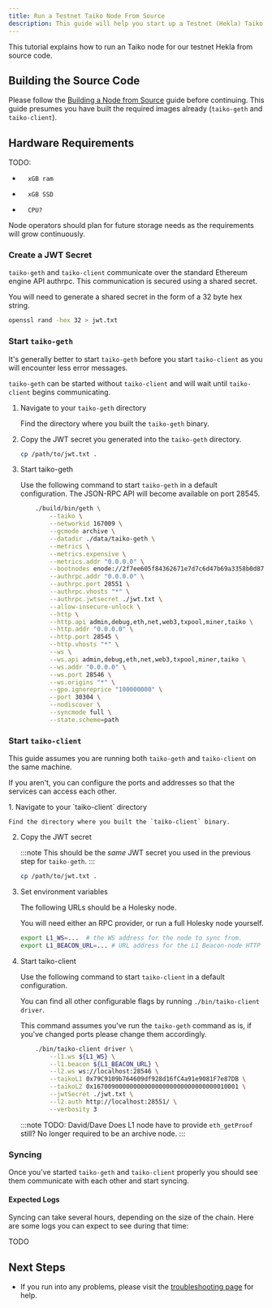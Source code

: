 ```yaml
---
title: Run a Testnet Taiko Node From Source
description: This guide will help you start up a Testnet (Hekla) Taiko node.
---
```



This tutorial explains how to run an Taiko node for our testnet Hekla from source code.

## Building the Source Code

Please follow the [Building a Node from Source](/guides/build-a-taiko-node-from-source) guide before continuing.
This guide presumes you have built the required images already (`taiko-geth` and `taiko-client`).

## Hardware Requirements

TODO:

*       xGB ram
*       xGB SSD
*       CPU?


Node operators should plan for future storage needs as the requirements will grow continuously.

### Create a JWT Secret

`taiko-geth` and `taiko-client` communicate over the standard Ethereum engine API authrpc. This communication is secured using a shared secret.

You will need to generate a shared secret in the form of a 32 byte hex string.

```bash
openssl rand -hex 32 > jwt.txt
```

### Start `taiko-geth`

It's generally better to start `taiko-geth` before you start `taiko-client` as you will encounter less error messages.

`taiko-geth` can be started without `taiko-client` and will wait until `taiko-client` begins communicating.

<Steps>

1. Navigate to your `taiko-geth` directory

    Find the directory where you built the `taiko-geth` binary.

2. Copy the JWT secret you generated into the `taiko-geth` directory.

    ```bash
    cp /path/to/jwt.txt .
    ```

3. Start taiko-geth

    Use the following command to start `taiko-geth` in a default configuration.
    The JSON-RPC API will become available on port 28545.

    ```bash
        ./build/bin/geth \
            --taiko \
            --networkid 167009 \
            --gcmode archive \
            --datadir ./data/taiko-geth \
            --metrics \
            --metrics.expensive \
            --metrics.addr "0.0.0.0" \
            --bootnodes enode://2f7ee605f84362671e7d7c6d47b69a3358b0d87e9ba4648befcae8b19453275ed19059db347c459384c1a3e5486419233c06bf6c4c6f489d81ace6f301a2a446@43.153.55.134:30303,enode://c067356146268d2855ad356c1ce36ba9f78c1633a72f9b7f686679c2ffe04bab6d24e48ef6eefb0e01aa00dff5024f7f94bc583da90b6027f40be4129bbbc5fd@43.153.90.191:30303,enode://acc2bdb6416feddff9734bee1e6de91e684e9df5aeb1d36698cc78b920600aed36a2871e4ad0cf4521afcdc2cde8e2cd410a57038767c356d4ce6c69b9107a5a@170.106.109.12:30303,enode://eb5079aae185d5d8afa01bfd2d349da5b476609aced2b57c90142556cf0ee4a152bcdd724627a7de97adfc2a68af5742a8f58781366e6a857d4bde98de6fe986@34.66.210.65:30303,enode://2294f526cbb7faa778192289c252307420532191438ce821d3c50232e019a797bda8c8f8541de0847e953bb03096123856935e32294de9814d15d120131499ba@34.72.186.213:30303 \
            --authrpc.addr "0.0.0.0" \
            --authrpc.port 28551 \
            --authrpc.vhosts "*" \
            --authrpc.jwtsecret ./jwt.txt \
            --allow-insecure-unlock \
            --http \
            --http.api admin,debug,eth,net,web3,txpool,miner,taiko \
            --http.addr "0.0.0.0" \
            --http.port 28545 \
            --http.vhosts "*" \
            --ws \
            --ws.api admin,debug,eth,net,web3,txpool,miner,taiko \
            --ws.addr "0.0.0.0" \
            --ws.port 28546 \
            --ws.origins "*" \
            --gpo.ignoreprice "100000000" \
            --port 30304 \
            --nodiscover \
            --syncmode full \
            --state.scheme=path
    ```
</Steps>

### Start `taiko-client`

This guide assumes you are running both `taiko-geth` and `taiko-client` on the same machine.

If you aren't, you can configure the ports and addresses so that the services can access each other.

<Steps>
1. Navigate to your `taiko-client` directory

    Find the directory where you built the `taiko-client` binary.

2. Copy the JWT secret

    :::note 
    This should be the *same* JWT secret you used in the previous step for `taiko-geth`.
    :::
        
    ```bash
    cp /path/to/jwt.txt .
    ```

3. Set environment variables
    
    The following URLs should be a Holesky node.
    
    You will need either an RPC provider, or run a full Holesky node yourself.

    ```bash
    export L1_WS=...  # the WS address for the node to sync from.
    export L1_BEACON_URL=... # URL address for the L1 Beacon-node HTTP endpoint to use.
    ```

4. Start taiko-client

    Use the following command to start `taiko-client` in a default configuration.

    You can find all other configurable flags by running `./bin/taiko-client driver`.

    This command assumes you've run the `taiko-geth` command as is, if you've changed ports please change them accordingly.

    ```bash
        ./bin/taiko-client driver \
            --l1.ws ${L1_WS} \
            --l1.beacon ${L1_BEACON_URL} \
            --l2.ws ws://localhost:28546 \
            --taikoL1 0x79C9109b764609df928d16fC4a91e9081F7e87DB \
            --taikoL2 0x1670090000000000000000000000000000010001 \
            --jwtSecret ./jwt.txt \
            --l2.auth http://localhost:28551/ \
            --verbosity 3
    ```

    :::note
        TODO: David/Dave
        Does L1 node have to provide `eth_getProof` still? No longer required to be an archive node.
    :::
</Steps>

### Syncing

Once you've started `taiko-geth` and `taiko-client` properly you should see them communicate with each other and start syncing.

#### Expected Logs

Syncing can take several hours, depending on the size of the chain. Here are some logs you can expect to see during that time:

TODO

## Next Steps

*   If you run into any problems, please visit the [troubleshooting page](/guides/node-troubleshooting) for help.